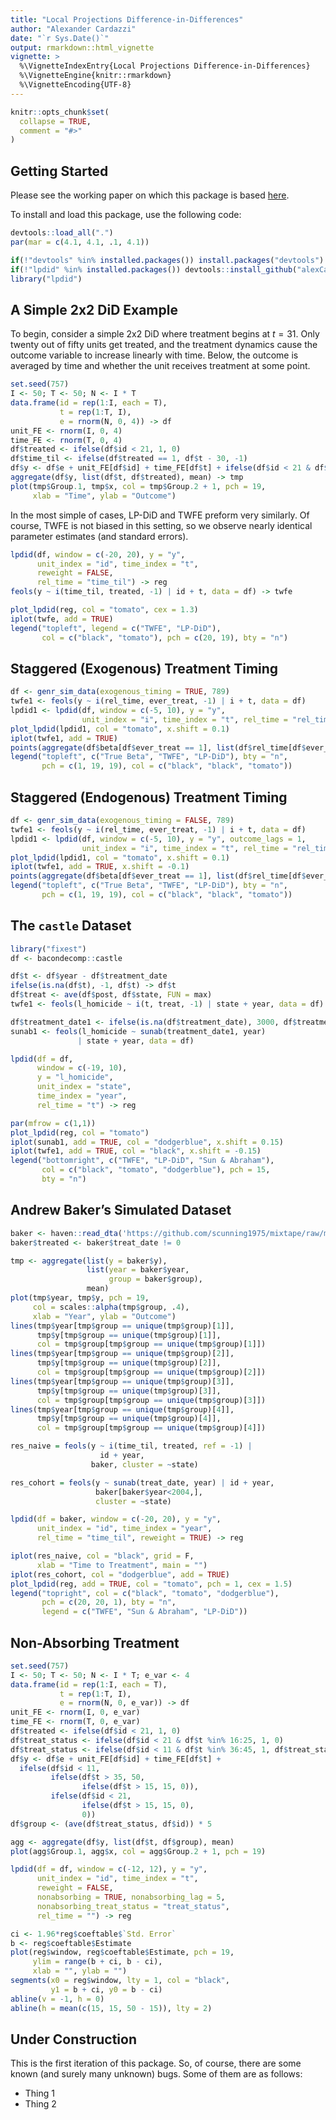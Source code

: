 ```yaml
---
title: "Local Projections Difference-in-Differences"
author: "Alexander Cardazzi"
date: "`r Sys.Date()`"
output: rmarkdown::html_vignette
vignette: >
  %\VignetteIndexEntry{Local Projections Difference-in-Differences}
  %\VignetteEngine{knitr::rmarkdown}
  %\VignetteEncoding{UTF-8}
---
```


```r
knitr::opts_chunk$set(
  collapse = TRUE,
  comment = "#>"
)
```

## Getting Started

Please see the working paper on which this package is based [here](https://www.nber.org/papers/w31184).

To install and load this package, use the following code:

```r
devtools::load_all(".")
par(mar = c(4.1, 4.1, .1, 4.1))
```

```r
if(!"devtools" %in% installed.packages()) install.packages("devtools")
if(!"lpdid" %in% installed.packages()) devtools::install_github("alexCardazzi/lpdid")
library("lpdid")
```

## A Simple 2x2 DiD Example

To begin, consider a simple 2x2 DiD where treatment begins at $t = 31$.  Only twenty out of fifty units get treated, and the treatment dynamics cause the outcome variable to increase linearly with time.  Below, the outcome is averaged by time and whether the unit receives treatment at some point.

```r
set.seed(757)
I <- 50; T <- 50; N <- I * T
data.frame(id = rep(1:I, each = T),
           t = rep(1:T, I),
           e = rnorm(N, 0, 4)) -> df
unit_FE <- rnorm(I, 0, 4)
time_FE <- rnorm(T, 0, 4)
df$treated <- ifelse(df$id < 21, 1, 0)
df$time_til <- ifelse(df$treated == 1, df$t - 30, -1)
df$y <- df$e + unit_FE[df$id] + time_FE[df$t] + ifelse(df$id < 21 & df$t > 30, df$t - 30, 0)
aggregate(df$y, list(df$t, df$treated), mean) -> tmp
plot(tmp$Group.1, tmp$x, col = tmp$Group.2 + 1, pch = 19,
     xlab = "Time", ylab = "Outcome")
```

In the most simple of cases, LP-DiD and TWFE preform very similarly.  Of course, TWFE is not biased in this setting, so we observe nearly identical parameter estimates (and standard errors).

```r
lpdid(df, window = c(-20, 20), y = "y",
      unit_index = "id", time_index = "t",
      reweight = FALSE,
      rel_time = "time_til") -> reg
feols(y ~ i(time_til, treated, -1) | id + t, data = df) -> twfe

plot_lpdid(reg, col = "tomato", cex = 1.3)
iplot(twfe, add = TRUE)
legend("topleft", legend = c("TWFE", "LP-DiD"),
       col = c("black", "tomato"), pch = c(20, 19), bty = "n")
```

## Staggered (Exogenous) Treatment Timing

```r
df <- genr_sim_data(exogenous_timing = TRUE, 789)
twfe1 <- feols(y ~ i(rel_time, ever_treat, -1) | i + t, data = df)
lpdid1 <- lpdid(df, window = c(-5, 10), y = "y",
                unit_index = "i", time_index = "t", rel_time = "rel_time")
plot_lpdid(lpdid1, col = "tomato", x.shift = 0.1)
iplot(twfe1, add = TRUE)
points(aggregate(df$beta[df$ever_treat == 1], list(df$rel_time[df$ever_treat == 1]), mean))
legend("topleft", c("True Beta", "TWFE", "LP-DiD"), bty = "n",
       pch = c(1, 19, 19), col = c("black", "black", "tomato"))
```

## Staggered (Endogenous) Treatment Timing

```r
df <- genr_sim_data(exogenous_timing = FALSE, 789)
twfe1 <- feols(y ~ i(rel_time, ever_treat, -1) | i + t, data = df)
lpdid1 <- lpdid(df, window = c(-5, 10), y = "y", outcome_lags = 1,
                unit_index = "i", time_index = "t", rel_time = "rel_time")
plot_lpdid(lpdid1, col = "tomato", x.shift = 0.1)
iplot(twfe1, add = TRUE, x.shift = -0.1)
points(aggregate(df$beta[df$ever_treat == 1], list(df$rel_time[df$ever_treat == 1]), mean))
legend("topleft", c("True Beta", "TWFE", "LP-DiD"), bty = "n",
       pch = c(1, 19, 19), col = c("black", "black", "tomato"))
```

## The ```castle``` Dataset

```r
library("fixest")
df <- bacondecomp::castle

df$t <- df$year - df$treatment_date
ifelse(is.na(df$t), -1, df$t) -> df$t
df$treat <- ave(df$post, df$state, FUN = max)
twfe1 <- feols(l_homicide ~ i(t, treat, -1) | state + year, data = df)

df$treatment_date1 <- ifelse(is.na(df$treatment_date), 3000, df$treatment_date)
sunab1 <- feols(l_homicide ~ sunab(treatment_date1, year)
               | state + year, data = df)

lpdid(df = df,
      window = c(-19, 10),
      y = "l_homicide",
      unit_index = "state",
      time_index = "year",
      rel_time = "t") -> reg

par(mfrow = c(1,1))
plot_lpdid(reg, col = "tomato")
iplot(sunab1, add = TRUE, col = "dodgerblue", x.shift = 0.15)
iplot(twfe1, add = TRUE, col = "black", x.shift = -0.15)
legend("bottomright", c("TWFE", "LP-DiD", "Sun & Abraham"),
       col = c("black", "tomato", "dodgerblue"), pch = 15,
       bty = "n")
```

## Andrew Baker's Simulated Dataset

```r
baker <- haven::read_dta('https://github.com/scunning1975/mixtape/raw/master/baker.dta')
baker$treated <- baker$treat_date != 0

tmp <- aggregate(list(y = baker$y),
                 list(year = baker$year,
                      group = baker$group),
                 mean)
plot(tmp$year, tmp$y, pch = 19,
     col = scales::alpha(tmp$group, .4),
     xlab = "Year", ylab = "Outcome")
lines(tmp$year[tmp$group == unique(tmp$group)[1]],
      tmp$y[tmp$group == unique(tmp$group)[1]],
      col = tmp$group[tmp$group == unique(tmp$group)[1]])
lines(tmp$year[tmp$group == unique(tmp$group)[2]],
      tmp$y[tmp$group == unique(tmp$group)[2]],
      col = tmp$group[tmp$group == unique(tmp$group)[2]])
lines(tmp$year[tmp$group == unique(tmp$group)[3]],
      tmp$y[tmp$group == unique(tmp$group)[3]],
      col = tmp$group[tmp$group == unique(tmp$group)[3]])
lines(tmp$year[tmp$group == unique(tmp$group)[4]],
      tmp$y[tmp$group == unique(tmp$group)[4]],
      col = tmp$group[tmp$group == unique(tmp$group)[4]])

res_naive = feols(y ~ i(time_til, treated, ref = -1) | 
                    id + year,
                  baker, cluster = ~state)

res_cohort = feols(y ~ sunab(treat_date, year) | id + year, 
                   baker[baker$year<2004,],
                   cluster = ~state)

lpdid(df = baker, window = c(-20, 20), y = "y",
      unit_index = "id", time_index = "year",
      rel_time = "time_til", reweight = TRUE) -> reg

iplot(res_naive, col = "black", grid = F,
      xlab = "Time to Treatment", main = "")
iplot(res_cohort, col = "dodgerblue", add = TRUE)
plot_lpdid(reg, add = TRUE, col = "tomato", pch = 1, cex = 1.5)
legend("topright", col = c("black", "tomato", "dodgerblue"),
       pch = c(20, 20, 1), bty = "n",
       legend = c("TWFE", "Sun & Abraham", "LP-DiD"))
```

## Non-Absorbing Treatment

```r
set.seed(757)
I <- 50; T <- 50; N <- I * T; e_var <- 4
data.frame(id = rep(1:I, each = T),
           t = rep(1:T, I),
           e = rnorm(N, 0, e_var)) -> df
unit_FE <- rnorm(I, 0, e_var)
time_FE <- rnorm(T, 0, e_var)
df$treated <- ifelse(df$id < 21, 1, 0)
df$treat_status <- ifelse(df$id < 21 & df$t %in% 16:25, 1, 0)
df$treat_status <- ifelse(df$id < 11 & df$t %in% 36:45, 1, df$treat_status)
df$y <- df$e + unit_FE[df$id] + time_FE[df$t] +
  ifelse(df$id < 11,
         ifelse(df$t > 35, 50,
                ifelse(df$t > 15, 15, 0)),
         ifelse(df$id < 21,
                ifelse(df$t > 15, 15, 0),
                0))
df$group <- (ave(df$treat_status, df$id)) * 5

agg <- aggregate(df$y, list(df$t, df$group), mean)
plot(agg$Group.1, agg$x, col = agg$Group.2 + 1, pch = 19)

lpdid(df = df, window = c(-12, 12), y = "y",
      unit_index = "id", time_index = "t",
      reweight = FALSE,
      nonabsorbing = TRUE, nonabsorbing_lag = 5,
      nonabsorbing_treat_status = "treat_status",
      rel_time = "") -> reg

ci <- 1.96*reg$coeftable$`Std. Error`
b <- reg$coeftable$Estimate
plot(reg$window, reg$coeftable$Estimate, pch = 19,
     ylim = range(b + ci, b - ci),
     xlab = "", ylab = "")
segments(x0 = reg$window, lty = 1, col = "black",
         y1 = b + ci, y0 = b - ci)
abline(v = -1, h = 0)
abline(h = mean(c(15, 15, 50 - 15)), lty = 2)
```


## Under Construction

This is the first iteration of this package.  So, of course, there are some known (and surely many unknown) bugs.  Some of them are as follows:

- Thing 1
- Thing 2

